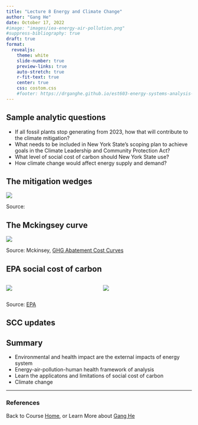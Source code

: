 ```yaml
---
title: "Lecture 8 Energy and Climate Change"
author: "Gang He"
date: October 17, 2022
#image: "images/iea-energy-air-pollution.png"
#suppress-bibliography: true
draft: true
format:
  revealjs:
    theme: white
    slide-number: true
    preview-links: true
    auto-stretch: true
    r-fit-text: true
    center: true
    css: costom.css
    #footer: https://drganghe.github.io/est603-energy-systems-analysis-2022-fall/
---
```


## Sample analytic questions

-   If all fossil plants stop generating from 2023, how that will contribute to the climate mitigation?\
-   What needs to be included in New York State's scoping plan to achieve goals in the Climate Leadership and Community Protection Act?\
-   What level of social cost of carbon should New York State use?\
-   How climate change would affect energy supply and demand?\



## The mitigation wedges

![](images/pacala-socolow-wedges.png){fig-align="center"}

::: footer
Source: 
:::


## The Mckingsey curve

![](images/mckinsey-curve.png){fig-align="center"}

::: footer
Source: Mckinsey, [GHG Abatement Cost Curves](https://www.mckinsey.com/capabilities/sustainability/our-insights/greenhouse-gas-abatement-cost-curves)
:::

## EPA social cost of carbon

:::columns

::: {.column width="50%"}
![](images/epa-scc-2010.png){fig-align="center"}
:::

::: {.column width="50%"}
![](images/epa-scc-2015.png){fig-align="center"}
:::

:::

::: footer
Source: [EPA](https://19january2017snapshot.epa.gov/climatechange/social-cost-carbon_.html)
:::

## SCC updates




## Summary

-   Environmental and health impact are the external impacts of energy system\
-   Energy-air-pollution-human health framework of analysis\
-   Learn the applicatons and limitations of social cost of carbon\
-   Climate change 

---

### References

::: {#refs}
:::

::: footer
Back to Course [Home](https://drganghe.github.io/est603-energy-systems-analysis-2022-fall/), or Learn More about [Gang He](https://drganghe.github.io)
:::

